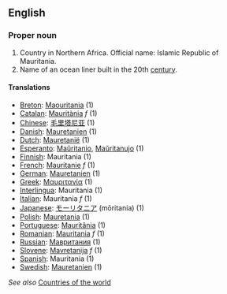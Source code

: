 ==English==

===Proper noun===

# Country in Northern Africa.  Official name: Islamic Republic of Mauritania.
# Name of an ocean liner built in the 20th [[century]].

====Translations====

*[[Breton]]: [[Maouritania]] (1)
*[[Catalan]]: [[Mauritània]] ''f'' (1)
*[[Chinese]]: [[毛里塔尼亚]] (1)
*[[Danish]]: [[Mauretanien]] (1)
*[[Dutch]]: [[Mauretanië]] (1)
*[[Esperanto]]: [[Maŭritanio]], [[Maŭritanujo]] (1)
*[[Finnish]]: Mauritania (1)
*[[French]]: [[Mauritanie]] ''f'' (1)
*[[German]]: [[Mauretanien]] (1)
*[[Greek]]: [[Μαυριτανία]] (1)
*[[Interlingua]]: Mauritania (1)
*[[Italian]]: Mauritania ''f'' (1)
*[[Japanese]]: [[モーリタニア]] (mōritania) (1)
*[[Polish]]: [[Mauretania]] (1)
*[[Portuguese]]: [[Mauritânia]] (1)
*[[Romanian]]: [[Mauritania]] ''f'' (1)
*[[Russian]]: [[Мавритания]] (1)
*[[Slovene]]: [[Mavretanija]] ''f'' (1)
*[[Spanish]]: Mauritania (1)
*[[Swedish]]: [[Mauretanien]] (1)

''See also'' [[Countries of the world]]